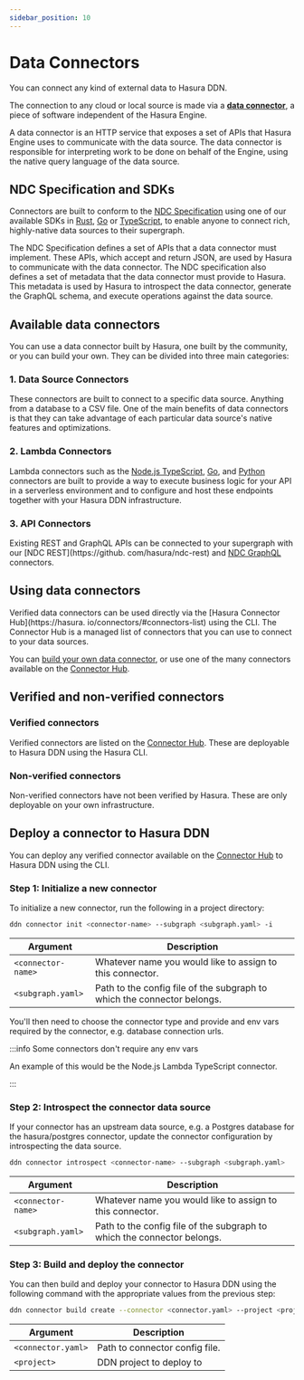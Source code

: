 ```yaml
---
sidebar_position: 10
---
```



# Data Connectors

You can connect any kind of external data to Hasura DDN.

The connection to any cloud or local source is made via a [**data connector**](/connectors/overview.mdx), a piece of
software independent of the Hasura Engine.

A data connector is an HTTP service that exposes a set of APIs that Hasura Engine uses to communicate with the data
source. The data connector is responsible for interpreting work to be done on behalf of the Engine, using the
native query language of the data source.

## NDC Specification and SDKs

Connectors are built to conform to the [NDC Specification](http://hasura.github.io/ndc-spec/) using one of
our available SDKs in [Rust](https://github.com/hasura/ndc-sdk-rs), [Go](https://github.com/hasura/ndc-sdk-go) or
[TypeScript](https://github.com/hasura/ndc-sdk-typescript), to enable anyone to connect rich, highly-native data sources
to their supergraph.

The NDC Specification defines a set of APIs that a data connector must implement. These APIs, which accept and return
JSON, are used by Hasura to communicate with the data connector. The NDC specification also defines a set of metadata
that the data connector must provide to Hasura. This metadata is used by Hasura to introspect the data connector,
generate the GraphQL schema, and execute operations against the data source.

## Available data connectors

You can use a data connector built by Hasura, one built by the community, or you can build your own. They can be
divided into three main categories:

### 1. Data Source Connectors

These connectors are built to connect to a specific data source. Anything from a database to a CSV file. One of the
main benefits of data connectors is that they can take advantage of each particular data source's native features and
optimizations.

### 2. Lambda Connectors

Lambda connectors such as the [Node.js TypeScript](https://github.com/hasura/ndc-nodejs-lambda/tree/main),
[Go](https://github.com/hasura/ndc-go-lambda),
and [Python](https://github.com/hasura/ndc-python-lambda) connectors are built to provide a way to execute
business logic for your API in a serverless environment and to configure and host these endpoints together with your
Hasura DDN infrastructure.

### 3. API Connectors

Existing REST and GraphQL APIs can be connected to your supergraph with our [NDC REST](https://github.
com/hasura/ndc-rest) and [NDC GraphQL](https://github.com/hasura/ndc-graphql) connectors.

## Using data connectors

Verified data connectors can be used directly via the [Hasura Connector Hub](https://hasura.
io/connectors/#connectors-list) using
the CLI. The Connector Hub is a managed list of connectors that you can use to connect to your data sources.

You can [build your own data connector](/connectors/build-your-own/index.mdx), or use one of the many connectors
available on the [Connector Hub](https://hasura.io/connectors).

## Verified and non-verified connectors

### Verified connectors

Verified connectors are listed on the [Connector Hub](https://hasura.io/connectors). These are deployable to Hasura DDN
using the Hasura CLI.

### Non-verified connectors

Non-verified connectors have not been verified by Hasura. These are only deployable on your own infrastructure.

## Deploy a connector to Hasura DDN

You can deploy any verified connector available on the [Connector Hub](https://hasura.io/connectors) to Hasura DDN using
the CLI.

### Step 1: Initialize a new connector

To initialize a new connector, run the following in a project directory:

```bash
ddn connector init <connector-name> --subgraph <subgraph.yaml> -i
```

| Argument           | Description                                                             |
|--------------------|-------------------------------------------------------------------------|
| `<connector-name>` | Whatever name you would like to assign to this connector.               |
| `<subgraph.yaml>`  | Path to the config file of the subgraph to which the connector belongs. |

You'll then need to choose the connector type and provide and env vars required by the connector, e.g. database
connection urls.

:::info Some connectors don't require any env vars

An example of this would be the Node.js Lambda TypeScript connector.

:::

### Step 2: Introspect the connector data source

If your connector has an upstream data source, e.g. a Postgres database for the hasura/postgres connector, update the
connector configuration by introspecting the data source.

```bash
ddn connector introspect <connector-name> --subgraph <subgraph.yaml>
```

| Argument           | Description                                                             |
|--------------------|-------------------------------------------------------------------------|
| `<connector-name>` | Whatever name you would like to assign to this connector.               |
| `<subgraph.yaml>`  | Path to the config file of the subgraph to which the connector belongs. |

### Step 3: Build and deploy the connector

You can then build and deploy your connector to Hasura DDN using the following command with the appropriate values from
the previous step:

```bash
ddn connector build create --connector <connector.yaml> --project <project-name>
```

| Argument           | Description                    |
| ------------------ | ------------------------------ |
| `<connector.yaml>` | Path to connector config file. |
| `<project>`        | DDN project to deploy to       |
